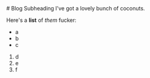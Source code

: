 
<MainHeader>
  <SlideHeader>
  # Blog
  </SlideHeader>
  Subheading
</MainHeader>
I've got a lovely bunch of coconuts.

Here's a **list** of _them_ fucker:

- a
- b
- c

1. d
2. e
3. f
